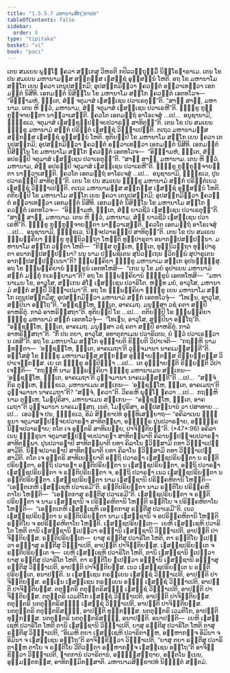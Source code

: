 ```yaml
---
title: "1.5.5.7 ມຫານາມສິກ຺ຂາປທ"
tableOfContents: false
sidebar:
  order: 8
type: "tipitaka"
basket: "vi"
book: "paci"
---
```



<DynamicBreadcrumb />

<Division number="303" book="paci">

<Paragraph number="964" book="paci">
ເຕນ ສມເຍນ ພຸທ຺ໂຘ ຠຄວາ ສກ຺ເກສຸ ວິຫຣຕິ ກປິລວຕ຺ຖຸສ຺ມິໍ ນິຄ຺ໂຣຘາຣາເມ. ເຕນ ໂຂ ປນ ສມເຍນ ມຫານາມສ຺ສ ສກ຺ກສ຺ສ ເຠສຊ຺ຊໍ ອຸສ຺ສນ຺ນໍ ໂຫຕິ. ອຖ ໂຂ ມຫານາໂມ ສກ຺ໂກ ເຍນ ຠຄວາ ເຕນຸປສງ຺ກມິ; ອຸປສງ຺ກມິຕ຺ວາ ຠຄວນ຺ຕໍ ອຠິວາເທຕ຺ວາ ເອກມນ຺ຕໍ ນິສີທິ. ເອກມນ຺ຕໍ ນິສິນ຺ໂນ ໂຂ ມຫານາໂມ ສກ຺ໂກ ຠຄວນ຺ຕໍ ເອຕທໂວຈ—  “ອິຈ຺ຉາມຫໍ, ຠນ຺ເຕ, ສໍຆໍ ຈຕຸມາສໍ ເຠສຊ຺ເຊນ ປວາເຣຕຸນ຺”ຕິ. “ສາຘຸ ສາຘຸ, ມຫານາມ. ເຕນ ຫິ ຕ຺ວໍ, ມຫານາມ, ສໍຆໍ ຈຕຸມາສໍ ເຠສຊ຺ເຊນ ປວາເຣຫີ”ຕິ. ຠິກ຺ຂູ ກຸກ຺ກຸຈ຺ຈາຍນ຺ຕາ ນາຘິວາເສນ຺ຕິ. ຠຄວໂຕ ເອຕມຕ຺ຖໍ ອາໂຣເຈສຸໍ …ເປ…  ອນຸຊານາມິ, ຠິກ຺ຂເວ, ຈຕຸມາສໍ ເຠສຊ຺ຊປ຺ປຈ຺ຈຍປວາຣຓໍ ສາທິຕຸນ຺”ຕິ.
</Paragraph>

</Division>
<Division number="304" book="paci">

<Paragraph number="965" book="paci">
ເຕນ ໂຂ ປນ ສມເຍນ ຠິກ຺ຂູ ມຫານາມໍ ສກ຺ກໍ ປຣິຕ຺ຕໍ ເຠສຊ຺ຊໍ ວິຎ຺ຎາເປນ຺ຕິ. ຕເຖວ ມຫານາມສ຺ສ ສກ຺ກສ຺ສ ເຠສຊ຺ຊໍ ອຸສ຺ສນ຺ນໍ ໂຫຕິ. ທຸຕິຍມ຺ປິ ໂຂ ມຫານາໂມ ສກ຺ໂກ ເຍນ ຠຄວາ ເຕນຸປສງ຺ກມິ; ອຸປສງ຺ກມິຕ຺ວາ ຠຄວນ຺ຕໍ ອຠິວາເທຕ຺ວາ ເອກມນ຺ຕໍ ນິສີທິ. ເອກມນ຺ຕໍ ນິສິນ຺ໂນ ໂຂ ມຫານາໂມ ສກ຺ໂກ ຠຄວນ຺ຕໍ ເອຕທໂວຈ—  “ອິຈ຺ຉາມຫໍ, ຠນ຺ເຕ, ສໍຆໍ ອປຣມ຺ປິ ຈຕຸມາສໍ ເຠສຊ຺ເຊນ ປວາເຣຕຸນ຺”ຕິ. “ສາຘຸ ສາຘຸ, ມຫານາມ. ເຕນ ຫິ ຕ຺ວໍ, ມຫານາມ, ສໍຆໍ ອປຣມ຺ປິ ຈຕຸມາສໍ ເຠສຊ຺ເຊນ ປວາເຣຫີ”ຕິ. ຠິກ຺ຂູ ກຸກ຺ກຸຈ຺ຈາຍນ຺ຕາ ນາຘິວາເສນ຺ຕິ. ຠຄວໂຕ ເອຕມຕ຺ຖໍ ອາໂຣເຈສຸໍ …ເປ…  ອນຸຊານາມິ, ຠິກ຺ຂເວ, ປຸນ ປວາຣຓມ຺ປິ ສາທິຕຸນ຺”ຕິ.
</Paragraph>

</Division>
<Division number="305" book="paci">

<Paragraph number="966" book="paci">
ເຕນ ໂຂ ປນ ສມເຍນ ຠິກ຺ຂູ ມຫານາມໍ ສກ຺ກໍ ປຣິຕ຺ຕໍເຍວ ເຠສຊ຺ຊໍ ວິຎ຺ຎາເປນ຺ຕິ. ຕເຖວ ມຫານາມສ຺ສ ສກ຺ກສ຺ສ ເຠສຊ຺ຊໍ ອຸສ຺ສນ຺ນໍ ໂຫຕິ. ຕຕິຍມ຺ປິ ໂຂ ມຫານາໂມ ສກ຺ໂກ ເຍນ ຠຄວາ ເຕນຸປສງ຺ກມິ; ອຸປສງ຺ກມິຕ຺ວາ ຠຄວນ຺ຕໍ ອຠິວາເທຕ຺ວາ ເອກມນ຺ຕໍ ນິສີທິ. ເອກມນ຺ຕໍ ນິສິນ຺ໂນ ໂຂ ມຫານາໂມ ສກ຺ໂກ ຠຄວນ຺ຕໍ ເອຕທໂວຈ—  “ອິຈ຺ຉາມຫໍ, ຠນ຺ເຕ, ສໍຆໍ ຍາວຊີວໍ ເຠສຊ຺ເຊນ ປວາເຣຕຸນ຺”ຕິ. “ສາຘຸ ສາຘຸ, ມຫານາມ. ເຕນ ຫິ ຕ຺ວໍ, ມຫານາມ, ສໍຆໍ ຍາວຊີວໍ ເຠສຊ຺ເຊນ ປວາເຣຫີ”ຕິ. ຠິກ຺ຂູ ກຸກ຺ກຸຈ຺ຈາຍນ຺ຕາ ນາຘິວາເສນ຺ຕິ. ຠຄວໂຕ ເອຕມຕ຺ຖໍ ອາໂຣເຈສຸໍ …ເປ…  ອນຸຊານາມິ, ຠິກ຺ຂເວ, ນິຈ຺ຈປວາຣຓມ຺ປິ ສາທິຕຸນ຺”ຕິ.
</Paragraph>

<Paragraph number="967" book="paci">
ເຕນ ໂຂ ປນ ສມເຍນ ຉພ຺ພຄ຺ຄິຍາ ຠິກ຺ຂູ ທຸນ຺ນິວຕ຺ຖາ ໂຫນ຺ຕິ ທຸປ຺ປາຣຸຕາ ອນາກປ຺ປສມ຺ປນ຺ນາ. ມຫານາໂມ ສກ຺ໂກ ວຕ຺ຕາ ໂຫຕິ—  “ກິສ຺ສ ຕຸມ຺ເຫ, ຠນ຺ເຕ, ທຸນ຺ນິວຕ຺ຖາ ທຸປ຺ປາຣຸຕາ ອນາກປ຺ປສມ຺ປນ຺ນາ? ນນຸ ນາມ ປພ຺ພຊິເຕນ ສຸນິວຕ຺ເຖນ ຠວິຕພ຺ພໍ ສຸປາຣຸເຕນ ອາກປ຺ປສມ຺ປນ຺ເນນາ”ຕິ? ຉພ຺ພຄ຺ຄິຍາ ຠິກ຺ຂູ ມຫານາເມ ສກ຺ເກ ອຸປນນ຺ຘິໍສຸ. ອຖ ໂຂ ຉພ຺ພຄ຺ຄິຍານໍ ຠິກ຺ຂູນໍ ເອຕທໂຫສິ—  “ເກນ ນຸ ໂຂ ມຍໍ ອຸປາເຍນ ມຫານາມໍ ສກ຺ກໍ ມງ຺ກຸໍ ກເຣຍ຺ຍາມາ”ຕິ? ອຖ ໂຂ ຉພ຺ພຄ຺ຄິຍານໍ ຠິກ຺ຂູນໍ ເອຕທໂຫສິ—  “ມຫານາເມນ ໂຂ, ອາວຸໂສ, ສກ຺ເກນ ສໍໂຆ ເຠສຊ຺ເຊນ ປວາຣິໂຕ. ຫນ຺ທ ມຍໍ, ອາວຸໂສ, ມຫານາມໍ ສກ຺ກໍ ສປ຺ປິໍ ວິຎ຺ຎາເປມາ”ຕິ. ອຖ ໂຂ ຉພ຺ພຄ຺ຄິຍາ ຠິກ຺ຂູ ເຍນ ມຫານາໂມ ສກ຺ໂກ ເຕນຸປສງ຺ກມິໍສຸ; ອຸປສງ຺ກມິຕ຺ວາ ມຫານາມໍ ສກ຺ກໍ ເອຕທໂວຈຸໍ—  “ໂທເຓນ, ອາວຸໂສ, ສປ຺ປິນາ ອຕ຺ໂຖ”ຕິ. “ອຊ຺ຊຓ຺ໂຫ, ຠນ຺ເຕ, ອາຄເມຖ. ມນຸສ຺ສາ ວຊໍ ຄຕາ ສປ຺ປິໍ ອາຫຣິຕຸໍ. ກາລໍ ອາຫຣິສ຺ສຖາ”ຕິ.
</Paragraph>

<Paragraph number="968" book="paci">
ທຸຕິຍມ຺ປິ ໂຂ …ເປ…  ຕຕິຍມ຺ປິ ໂຂ ຉພ຺ພຄ຺ຄິຍາ ຠິກ຺ຂູ ມຫານາມໍ ສກ຺ກໍ ເອຕທໂວຈຸໍ—  “ໂທເຓນ, ອາວຸໂສ, ສປ຺ປິນາ ອຕ຺ໂຖ”ຕິ. “ອຊ຺ຊຓ຺ໂຫ, ຠນ຺ເຕ, ອາຄເມຖ. ມນຸສ຺ສາ ວຊໍ ຄຕາ ສປ຺ປິໍ ອາຫຣິຕຸໍ. ກາລໍ ອາຫຣິສ຺ສຖາ”ຕິ. “ກິໍ ປນ ຕຍາ, ອາວຸໂສ, ອທາຕຸກາເມນ ປວາຣິເຕນ, ຍໍ ຕ຺ວໍ ປວາເຣຕ຺ວາ ນ ເທສີ”ຕິ. ອຖ ໂຂ ມຫານາໂມ ສກ຺ໂກ ອຸຊ຺ຌາຍຕິ ຂິຍ຺ຍຕິ ວິປາເຈຕິ—  “ກຖຎ຺ຫິ ນາມ ຠທນ຺ຕາ—  ‘ອຊ຺ຊຓ຺ໂຫ, ຠນ຺ເຕ, ອາຄເມຖາ’ຕິ ວຸຈ຺ຈມານາ ນາຄເມສ຺ສນ຺ຕີ”ຕິ.
</Paragraph>

<Paragraph number="969" book="paci">
ອສ຺ໂສສຸໍ ໂຂ ຠິກ຺ຂູ ມຫານາມສ຺ສ ສກ຺ກສ຺ສ ອຸຊ຺ຌາຍນ຺ຕສ຺ສ ຂິຍ຺ຍນ຺ຕສ຺ສ ວິປາເຈນ຺ຕສ຺ສ. ເຍ ເຕ ຠິກ຺ຂູ ອປ຺ປິຈ຺ຉາ …ເປ…  ເຕ ອຸຊ຺ຌາຍນ຺ຕິ ຂິຍ຺ຍນ຺ຕິ ວິປາເຈນ຺ຕິ—  “ກຖຎ຺ຫິ ນາມ ຉພ຺ພຄ຺ຄິຍາ ຠິກ຺ຂູ ມຫານາເມນ ສກ຺ເກນ—  ‘ອຊ຺ຊຓ຺ໂຫ, ຠນ຺ເຕ, ອາຄເມຖາ’ຕິ ວຸຈ຺ຈມານາ ນາຄເມສ຺ສນ຺ຕີ”ຕິ …ເປ…  “ສຈ຺ຈໍ ກິຣ ຕຸມ຺ເຫ, ຠິກ຺ຂເວ, ມຫານາເມນ ສກ຺ເກນ—  ‘ອຊ຺ຊຓ຺ໂຫ, ຠນ຺ເຕ, ອາຄເມຖາ’ຕິ ວຸຈ຺ຈມານາ ນາຄເມຖາ”ຕິ? “ສຈ຺ຈໍ, ຠຄວາ”ຕິ. ວິຄຣຫິ ພຸທ຺ໂຘ ຠຄວາ …ເປ…  ກຖຎ຺ຫິ ນາມ ຕຸມ຺ເຫ, ໂມຆປຸຣິສາ, ມຫານາເມນ ສກ຺ເກນ—  “ອຊ຺ຊຓ຺ໂຫ, ຠນ຺ເຕ, ອາຄເມຖາ”ຕິ ວຸຈ຺ຈມານາ ນາຄເມສ຺ສຖ. ເນຕໍ, ໂມຆປຸຣິສາ, ອປ຺ປສນ຺ນານໍ ວາ ປສາທາຍ …ເປ…  ເອວຎ຺ຈ ປນ, ຠິກ຺ຂເວ, ອິມໍ ສິກ຺ຂາປທໍ ອຸທ຺ທິເສຍ຺ຍາຖ—
</Paragraph>

</Division>
<Division number="306" book="paci">

<Paragraph number="970" book="paci">
<Emphasis>“ອຄິລາເນນ ຠິກ຺ຂຸນາ ຈຕຸມາສປ຺ປຈ຺ຈຍປວາຣຓາ ສາທິຕພ຺ພາ</Emphasis>, <Emphasis>ອຎ຺ຎຕ຺ຣ ປຸນປວາຣຓາຍ, ອຎ຺ຎຕ຺ຣ ນິຈ຺ຈປວາຣຓາຍ; ຕໂຕ ເຈ ອຸຕ຺ຕຣິ ສາທິເຍຍ຺ຍ, ປາຈິຕ຺ຕິຍນ຺”</Emphasis>ຕິ. (*47*:<Emphasis>96</Emphasis>)
</Paragraph>

</Division>
<Division number="307" book="paci">

<Paragraph number="971" book="paci">
<Emphasis>ອຄິລາເນນ ຠິກ຺ຂຸນາ ຈຕຸມາສປ຺ປຈ຺ຈຍປວາຣຓາ ສາທິຕພ຺ພາ</Emphasis>ຕິ ຄິລານປ຺ປຈ຺ຈຍປວາຣຓາ ສາທິຕພ຺ພາ.
</Paragraph>

<Paragraph number="972" book="paci">
<Emphasis>ປຸນປວາຣຓາປິ ສາທິຕພ຺ພາ</Emphasis>ຕິ ຍທາ ຄິລາໂນ ຠວິສ຺ສາມິ ຕທາ ວິຎ຺ຎາເປສ຺ສາມີຕິ.
</Paragraph>

<Paragraph number="973" book="paci">
<Emphasis>ນິຈ຺ຈປວາຣຓາປິ ສາທິຕພ຺ພາ</Emphasis>ຕິ ຍທາ ຄິລາໂນ ຠວິສ຺ສາມິ ຕທາ ວິຎ຺ຎາເປສ຺ສາມີຕິ.
</Paragraph>

<Paragraph number="974" book="paci">
<Emphasis>ຕໂຕ ເຈ ອຸຕ຺ຕຣິ ສາທິເຍຍ຺ຍາ</Emphasis>ຕິ ອຕ຺ຖິ ປວາຣຓາ ເຠສຊ຺ຊປຣິຍນ຺ຕາ ນ ຣຕ຺ຕິປຣິຍນ຺ຕາ, ອຕ຺ຖິ ປວາຣຓາ ຣຕ຺ຕິປຣິຍນ຺ຕາ ນ ເຠສຊ຺ຊປຣິຍນ຺ຕາ, ອຕ຺ຖິ ປວາຣຓາ ເຠສຊ຺ຊປຣິຍນ຺ຕາ ຈ ຣຕ຺ຕິປຣິຍນ຺ຕາ ຈ, ອຕ຺ຖິ ປວາຣຓາ ເນວ ເຠສຊ຺ຊປຣິຍນ຺ຕາ ນ ຣຕ຺ຕິປຣິຍນ຺ຕາ.
</Paragraph>

<Paragraph number="975" book="paci">
<Emphasis>ເຠສຊ຺ຊປຣິຍນ຺ຕາ</Emphasis> ນາມ ເຠສຊ຺ຊານິ ປຣິຄ຺ຄຫິຕານິ ໂຫນ຺ຕິ—  “ເອຕ຺ຕເກຫິ ເຠສຊ຺ເຊຫິ ປວາເຣມີ”ຕິ. <Emphasis>ຣຕ຺ຕິປຣິຍນ຺ຕາ</Emphasis> ນາມ ຣຕ຺ຕິໂຍ ປຣິຄ຺ຄຫິຕາໂຍ ໂຫນ຺ຕິ—  “ເອຕ຺ຕກາສຸ ຣຕ຺ຕີສຸ ປວາເຣມີ”ຕິ. <Emphasis>ເຠສຊ຺ຊປຣິຍນ຺ຕາ ຈ ຣຕ຺ຕິປຣິຍນ຺ຕາ ຈ</Emphasis> ນາມ ເຠສຊ຺ຊານິ ຈ ປຣິຄ຺ຄຫິຕານິ ໂຫນ຺ຕິ ຣຕ຺ຕິໂຍ ຈ ປຣິຄ຺ຄຫິຕາໂຍ ໂຫນ຺ຕິ—  “ເອຕ຺ຕເກຫິ ເຠສຊ຺ເຊຫິ ເອຕ຺ຕກາສຸ ຣຕ຺ຕີສຸ ປວາເຣມີ”ຕິ. <Emphasis>ເນວ ເຠສຊ຺ຊປຣິຍນ຺ຕາ ນ ຣຕ຺ຕິປຣິຍນ຺ຕາ</Emphasis> ນາມ ເຠສຊ຺ຊານິ ຈ ອປຣິຄ຺ຄຫິຕານິ ໂຫນ຺ຕິ ຣຕ຺ຕິໂຍ ຈ ອປຣິຄ຺ຄຫິຕາໂຍ ໂຫນ຺ຕິ.
</Paragraph>

</Division>
<Division number="308" book="paci">

<Paragraph number="976" book="paci">
ເຠສຊ຺ຊປຣິຍນ຺ເຕ—  ເຍຫິ ເຠສຊ຺ເຊຫິ ປວາຣິໂຕ ໂຫຕິ ຕານິ ເຠສຊ຺ຊານິ ຐເປຕ຺ວາ ອຎ຺ຎານິ ເຠສຊ຺ຊານິ ວິຎ຺ຎາເປຕິ, ອາປຕ຺ຕິ ປາຈິຕ຺ຕິຍສ຺ສ. ຣຕ຺ຕິປຣິຍນ຺ເຕ—  ຍາສຸ ຣຕ຺ຕີສຸ ປວາຣິໂຕ ໂຫຕິ, ຕາ ຣຕ຺ຕິໂຍ ຐເປຕ຺ວາ ອຎ຺ຎາສຸ ຣຕ຺ຕີສຸ ວິຎ຺ຎາເປຕິ, ອາປຕ຺ຕິ ປາຈິຕ຺ຕິຍສ຺ສ. ເຠສຊ຺ຊປຣິຍນ຺ເຕ ຈ ຣຕ຺ຕິປຣິຍນ຺ເຕ ຈ—  ເຍຫິ ເຠສຊ຺ເຊຫິ ປວາຣິໂຕ ໂຫຕິ, ຕານິ ເຠສຊ຺ຊານິ ຐເປຕ຺ວາ ຍາສຸ ຣຕ຺ຕີສຸ ປວາຣິໂຕ ໂຫຕິ, ຕາ ຣຕ຺ຕິໂຍ ຐເປຕ຺ວາ ອຎ຺ຎານິ ເຠສຊ຺ຊານິ ອຎ຺ຎາສຸ ຣຕ຺ຕີສຸ ວິຎ຺ຎາເປຕິ, ອາປຕ຺ຕິ ປາຈິຕ຺ຕິຍສ຺ສ. ເນວ ເຠສຊ຺ຊປຣິຍນ຺ເຕ ນ ຣຕ຺ຕິປຣິຍນ຺ເຕ, ອນາປຕ຺ຕິ.
</Paragraph>

</Division>
<Division number="309" book="paci">

<Paragraph number="977" book="paci">
ນ ເຠສຊ຺ເຊນ ກຣຓີເຍນ ເຠສຊ຺ຊໍ ວິຎ຺ຎາເປຕິ, ອາປຕ຺ຕິ ປາຈິຕ຺ຕິຍສ຺ສ. ອຎ຺ເຎນ ເຠສຊ຺ເຊນ ກຣຓີເຍນ ອຎ຺ຎໍ ເຠສຊ຺ຊໍ ວິຎ຺ຎາເປຕິ, ອາປຕ຺ຕິ ປາຈິຕ຺ຕິຍສ຺ສ. ຕຕຸຕ຺ຕຣິ ຕຕຸຕ຺ຕຣິສຎ຺ຎີ ເຠສຊ຺ຊໍ ວິຎ຺ຎາເປຕິ, ອາປຕ຺ຕິ ປາຈິຕ຺ຕິຍສ຺ສ. ຕຕຸຕ຺ຕຣິ ເວມຕິໂກ ເຠສຊ຺ຊໍ ວິຎ຺ຎາເປຕິ, ອາປຕ຺ຕິ ປາຈິຕ຺ຕິຍສ຺ສ. ຕຕຸຕ຺ຕຣິ ນຕຕຸຕ຺ຕຣິສຎ຺ຎີ ເຠສຊ຺ຊໍ ວິຎ຺ຎາເປຕິ, ອາປຕ຺ຕິ ປາຈິຕ຺ຕິຍສ຺ສ.
</Paragraph>

<Paragraph number="978" book="paci">
ນຕຕຸຕ຺ຕຣິ ຕຕຸຕ຺ຕຣິສຎ຺ຎີ, ອາປຕ຺ຕິ ທຸກ຺ກຏສ຺ສ. ນຕຕຸຕ຺ຕຣິ ເວມຕິໂກ, ອາປຕ຺ຕິ ທຸກ຺ກຏສ຺ສ. ນຕຕຸຕ຺ຕຣິ ນຕຕຸຕ຺ຕຣິສຎ຺ຎີ, ອນາປຕ຺ຕິ.
</Paragraph>

</Division>
<Division number="310" book="paci">

<Paragraph number="979" book="paci">
ອນາປຕ຺ຕິ—  ເຍຫິ ເຠສຊ຺ເຊຫິ ປວາຣິໂຕ ໂຫຕິ ຕານິ ເຠສຊ຺ຊານິ ວິຎ຺ຎາເປຕິ, ຍາສຸ ຣຕ຺ຕີສຸ ປວາຣິໂຕ ໂຫຕິ ຕາສຸ ຣຕ຺ຕີສຸ ວິຎ຺ຎາເປຕິ, “ອິເມຫິ ຕຍາ ເຠສຊ຺ເຊຫິ ປວາຣິຕາມ຺ຫ, ອມ຺ຫາກຎ຺ຈ ອິມິນາ ຈ ອິມິນາ ຈ ເຠສຊ຺ເຊນ ອຕ຺ໂຖ”ຕິ ອາຈິກ຺ຂິຕ຺ວາ ວິຎ຺ຎາເປຕິ, “ຍາສຸ ຕຍາ ຣຕ຺ຕີສຸ ປວາຣິຕາມ຺ຫ ຕາໂຍ ຈ ຣຕ຺ຕິໂຍ ວີຕິວຕ຺ຕາ ອມ຺ຫາກຎ຺ຈ ເຠສຊ຺ເຊນ ອຕ຺ໂຖ”ຕິ ອາຈິກ຺ຂິຕ຺ວາ ວິຎ຺ຎາເປຕິ, ຎາຕການໍ ປວາຣິຕານໍ, ອຎ຺ຎສ຺ສຕ຺ຖາຍ, ອຕ຺ຕໂນ ຘເນນ, ອຸມ຺ມຕ຺ຕກສ຺ສ, ອາທິກມ຺ມິກສ຺ສາຕິ.

</Paragraph>
</Division>

<Paragraph number="980" type="center" book="paci">
ມຫານາມສິກ຺ຂາປທໍ ນິຏ຺ຐິຕໍ ສຕ຺ຕມໍ.
</Paragraph>